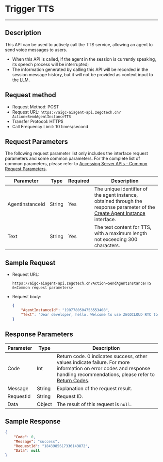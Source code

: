 # Trigger TTS

---

## Description

This API can be used to actively call the TTS service, allowing an agent to send voice messages to users.
- When this API is called, if the agent in the session is currently speaking, its speech process will be interrupted;
- The information generated by calling this API will be recorded in the session message history, but it will not be provided as context input to the LLM.

## Request method

- Request Method: POST
- Request URL: `https://aigc-aiagent-api.zegotech.cn?Action=SendAgentInstanceTTS`
- Transfer Protocol: HTTPS
- Call Frequency Limit: 10 times/second
## Request Parameters

The following request parameter list only includes the interface request parameters and some common parameters. For the complete list of common parameters, please refer to [Accessing Server APIs - Common Request Parameters](./../Accessing%20Server%20APIs.mdx#Common%20Request%20Parameters).

| Parameter | Type | Required | Description |
|-----------|------|----------|-------------|
| AgentInstanceId | String | Yes | The unique identifier of the agent instance, obtained through the response parameter of the [Create Agent Instance](./Create%20Agent%20instance.mdx) interface. |
| Text | String | Yes | The text content for TTS, with a maximum length not exceeding 300 characters. |

## Sample Request


- Request URL:
    ```https
    https://aigc-aiagent-api.zegotech.cn?Action=SendAgentInstanceTTS
    &<Common request parameters>
    ```

- Request body:

    ```json
    {
        "AgentInstanceId": "1907780504753553408",
        "Text": "Dear developer, hello. Welcome to use ZEGOCLOUD RTC to jointly build a real-time interactive world."
    }
    ```

## Response Parameters

| Parameter | Type | Description |
|-----------|------|-------------|
| Code | Int | Return code. 0 indicates success, other values indicate failure. For more information on error codes and response handling recommendations, please refer to [Return Codes](./../Return%20codes.mdx). |
| Message | String | Explanation of the request result. |
| RequestId | String | Request ID. |
| Data | Object | The result of this request is `null`. |
## Sample Response

```json
{
    "Code": 0,
    "Message": "success",
    "RequestId": "1843985617336143872",
    "Data": null
}
```

